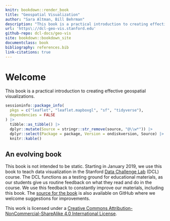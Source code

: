 ```yaml
---
knitr: bookdown::render_book
title: "Geospatial Visualization"
author: "Sara Altman, Bill Behrman"
description: "This book is a practical introduction to creating effective geospatial visualizations."
url: 'https\://dcl-geo-vis.stanford.edu'
github-repo: dcl-docs/geo-vis
site: bookdown::bookdown_site
documentclass: book
bibliography: references.bib
link-citations: true
---
```


# Welcome {-}

This book is a practical introduction to creating effective geospatial visualizations.

```r
sessioninfo::package_info(
  pkgs = c("leaflet", "leaflet.mapboxgl", "sf", "tidyverse"),
  dependencies = FALSE
) |> 
  tibble::as_tibble() |> 
  dplyr::mutate(Source = stringr::str_remove(source, "@\\w*")) |> 
  dplyr::select(Package = package, Version = ondiskversion, Source) |> 
  knitr::kable()
```


## An evolving book {-}

This book is not intended to be static. Starting in January 2019, we use this book to teach data visualization in the Stanford [Data Challenge Lab](https://datalab.stanford.edu/challenge-lab) (DCL) course. The DCL functions as a testing ground for educational materials, as our students give us routine feedback on what they read and do in the course. We use this feedback to constantly improve our materials, including this book. The [source for the book](https://github.com/dcl-docs/geo-vis) is also available on GitHub where we welcome suggestions for improvements.

This work is licensed under a [Creative Commons Attribution-NonCommercial-ShareAlike 4.0 International License](http://creativecommons.org/licenses/by-nc-sa/4.0/). 
